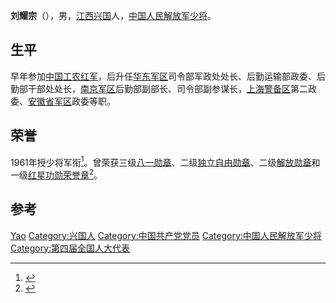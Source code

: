 '''刘耀宗'''（{{bd|1918年||2013年|12月12日|catIdx=Liu}}），男，[[江西省|江西]][[兴国县|兴国]]人，[[中国人民解放军少将|中国人民解放军少将]]。

== 生平 ==
早年参加[[中国工农红军|中国工农红军]]，后升任[[华东军区|华东军区]]司令部军政处处长、后勤运输部政委、后勤部干部处处长，[[南京军区|南京军区]]后勤部副部长、司令部副参谋长，[[上海警备区|上海警备区]]第二政委、[[安徽省军区|安徽省军区]]政委等职。

== 荣誉 ==
1961年授少将军衔<ref>{{cite news|title=南京军区政治部原副主任刘耀宗因病逝世|url=http://mil.gmw.cn/2014-01/10/content_10075935.htm|accessdate=2014-01-12|newspaper=光明网|deadurl=yes|archiveurl=https://web.archive.org/web/20140112164230/http://mil.gmw.cn/2014-01/10/content_10075935.htm|archivedate=2014-01-12}}</ref>。曾荣获三级[[八一勋章_(1955年)|八一勋章]]、二级[[独立自由勋章|独立自由勋章]]、二级[[解放勋章|解放勋章]]和一级[[红星功勋荣誉章|红星功勋荣誉章]]<ref>{{cite news|title=刘耀宗同志逝世|url=http://cpc.people.com.cn/n/2014/0110/c87393-24079709.html|accessdate=2014-01-12|newspaper=人民网|archive-date=2020-10-15|archive-url=https://web.archive.org/web/20201015195353/http://cpc.people.com.cn/n/2014/0110/c87393-24079709.html|dead-url=no}}</ref>。

== 参考 ==
{{reflist}}

{{Authority control}}
{{DEFAULTSORT:Liu}}
[[Category:刘姓|Yao]]
[[Category:兴国人|Category:兴国人]]
[[Category:中国共产党党员|Category:中国共产党党员]]
[[Category:中国人民解放军少将|Category:中国人民解放军少将]]
[[Category:第四届全国人大代表|Category:第四届全国人大代表]]

{{中国军事人物小作品}}